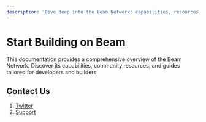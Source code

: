 ```yaml
---
description: 'Dive deep into the Beam Network: capabilities, resources, and detailed guides for developers and builders. Start building on Beam today.'
---
```


# Start Building on Beam
 
This documentation provides a comprehensive overview of the Beam Network. Discover its capabilities, community resources, and guides tailored for developers and builders.




<Cards num={5}>
	<ImageCard
		href="/chain/get-started"
		title="Start off with the basics"
		img="/beam-icon-get-started.png"
	/>
	<ImageCard
		href="/nodes"
		title="Learn how to become a validator"
		img="/beam-icon-node.png"
	/>
	<ImageCard
		href="/chain/builder"
		title="Start building on Beam"
		img="/beam-icon-builder.png"
	/>
	<ImageCard
		href="/chain/beam-ecosystem"
		title="Explore the Beam ecosystem"
		img="/beam-icon-ecosystem.png"
	/>
	<ImageCard
		href="/chain/resources"
		title="Additional resources and tools"
		img="/beam-icon-resources.png"
	/>
</Cards>


## Contact Us

1. [Twitter](https://twitter.com/BuildOnBeam)
2. [Support](https://support.onbeam.com/hc/en-us)
